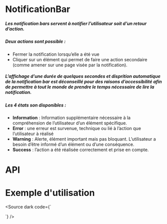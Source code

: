 

<Meta of={NotificationBarStories} />

# NotificationBar

##### Les notification bars servent à notifier l’utilisateur soit d’un retour d’action.

##### Deux actions sont possible :
 - Fermer la notification lorsqu’elle a été vue
 - Cliquer sur un élément qui permet de faire une action secondaire (comme amener sur une page visée par la notification).

##### L’affichage d’une durée de quelques secondes et disprition automatique de la notification bar est déconseillé pour des raisons d’accessibilité afin de permettre à tout le monde de prendre le temps nécessaire de lire la notification.

##### Les 4 états son disponibles :
- **Information** : Information supplémentaire nécessaire à la compréhension de l’utilisateur d’un élément spécifique.
- **Error** : une erreur est survenue, technique ou lié à l’action que l’utilisateur à réalisé
- **Warning** : Alerte, élément important mais pas bloquant. L’utilisateur a besoin d’être informé d’un élément ou d’une conséquence.
- **Success** : l’action a été réalisée correctement et prise en compte.

<Canvas of={NotificationBarStories.Success}  />

# API
<Controls of={NotificationBarStories.Success} />

# Exemple d'utilisation

<Source dark code={`
<template>
  <div class="d-flex flex-wrap align-center justify-center">
    <NotificationBar v-model="showNotification" type="success" :closeBtnText="Fermer">
      <template #default>This is a success notification</template>
    </NotificationBar>

    <VBtn v-if="!showNotification" color="primary" @click="showNotification = true" class="ma-6">Réinitialiser</VBtn>
  </div>
</template>

<script setup lang="ts">

const showNotification = ref(true);
</script>
`} />
